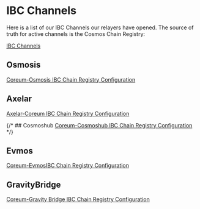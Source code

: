 # IBC Channels

Here is a list of our IBC Channels our relayers have opened. The source of truth for active channels
is the Cosmos Chain Registry:

<a className="text-[#24D494] font-bold" href="https://github.com/cosmos/chain-registry/tree/master/_IBC" target="_blank">IBC Channels</a>

## Osmosis

<a className="text-[#24D494] font-bold" href="https://github.com/cosmos/chain-registry/blob/master/_IBC/coreum-osmosis.json" target="_blank">Coreum-Osmosis IBC Chain Registry Configuration</a>

## Axelar

<a className="text-[#24D494] font-bold" href="https://github.com/cosmos/chain-registry/blob/master/_IBC/axelar-coreum.json" target="_blank">Axelar-Coreum IBC Chain Registry Configuration</a>

{/* ## Cosmoshub
<a href="#" target="_blank">Coreum-Cosmoshub IBC Chain Registry Configuration</a> */}

## Evmos

<a className="text-[#24D494] font-bold" href="https://github.com/cosmos/chain-registry/blob/master/_IBC/coreum-evmos.json" target="_blank">Coreum-EvmosIBC Chain Registry Configuration</a>

## GravityBridge

<a className="text-[#24D494] font-bold" href="https://github.com/cosmos/chain-registry/blob/master/_IBC/coreum-gravitybridge.json" target="_blank">Coreum-Gravity Bridge IBC Chain Registry Configuration</a>
